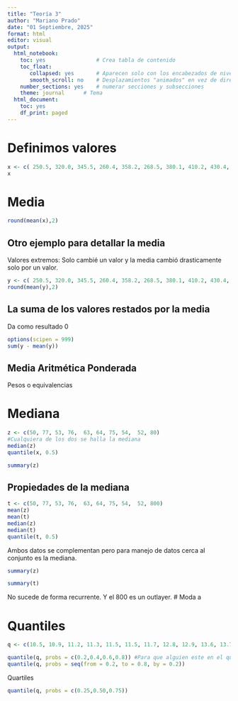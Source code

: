 ```yaml
---
title: "Teoría 3"
author: "Mariano Prado"
date: "01 Septiembre, 2025"
format: html
editor: visual
output:
  html_notebook:
    toc: yes                # Crea tabla de contenido
    toc_float:             
       collapsed: yes       # Aparecen solo con los encabezados de nivel superior
       smooth_scroll: no    # Desplazamientos "animados" en vez de directos
    number_sections: yes    # numerar secciones y subsecciones
    theme: journal      # Tema
  html_document:
    toc: yes
    df_print: paged
---
```


# Definimos valores

```r
x <- c( 250.5, 320.0, 345.5, 260.4, 358.2, 268.5, 380.1, 410.2, 430.4, 480.3, 410.3, 420.1)
x
```

# Media

```r
round(mean(x),2)
```

## Otro ejemplo para detallar la media

Valores extremos: Solo cambié un valor y la media cambió drasticamente solo por un valor.

```r
y <- c( 250.5, 320.0, 345.5, 260.4, 358.2, 268.5, 380.1, 410.2, 430.4, 480.3, 410.3, 4200)
round(mean(y),2)
```

## La suma de los valores restados por la media

Da como resultado 0

```r
options(scipen = 999)
sum(y - mean(y))
```

## Media Aritmética Ponderada

Pesos o equivalencias

# Mediana

```r
z <- c(50, 77, 53, 76,  63, 64, 75, 54,  52, 80)
#Cualquiera de los dos se halla la mediana
median(z)
quantile(x, 0.5)
```

```r
summary(z)
```

## Propiedades de la mediana

```r
t <- c(50, 77, 53, 76,  63, 64, 75, 54,  52, 800)
mean(z)
mean(t)
median(z)
median(t)
quantile(t, 0.5)
```

Ambos datos se complementan pero para manejo de datos cerca al conjunto es la mediana.

```r
summary(z)
```

```r
summary(t)
```

No sucede de forma recurrente. Y el 800 es un outlayer. \# Moda a

# Quantiles

```r

q <- c(10.5, 10.9, 11.2, 11.3, 11.5, 11.5, 11.7, 12.8, 12.9, 13.6, 13.7, 13.9, 14.0, 15.6)
```

```r
quantile(q, probs = c(0.2,0.4,0.6,0.8)) #Para que alguien este en el quinto superior 
quantile(q, probs = seq(from = 0.2, to = 0.8, by = 0.2))
```

Quartiles

```r
quantile(q, probs = c(0.25,0.50,0.75))
```
